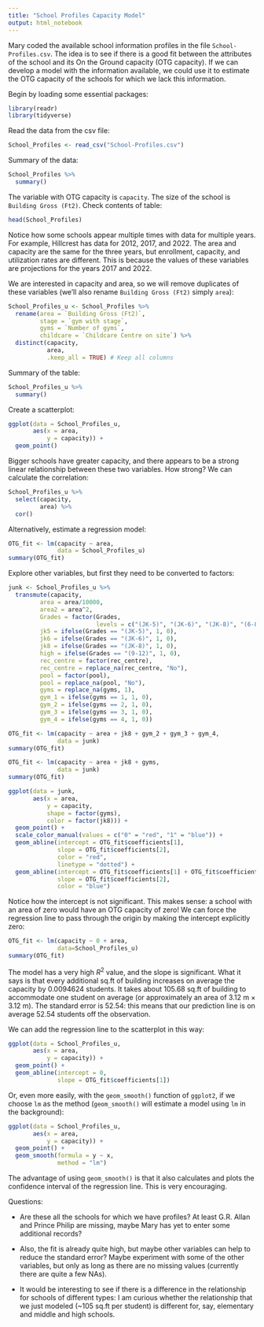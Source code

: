 ```yaml
---
title: "School Profiles Capacity Model"
output: html_notebook
---
```


Mary coded the available school information profiles in the file `School-Profiles.csv`. The idea is to see if there is a good fit between the attributes of the school and its On the Ground capacity (OTG capacity). If we can develop a model with the information available, we could use it to estimate the OTG capacity of the schools for which we lack this information. 

Begin by loading some essential packages:
```r
library(readr)
library(tidyverse)
```

Read the data from the csv file:
```r
School_Profiles <- read_csv("School-Profiles.csv")
```

Summary of the data:
```r
School_Profiles %>%
  summary()
```

The variable with OTG capacity is `capacity`. The size of the school is `Building Gross (Ft2)`. Check contents of table:
```r
head(School_Profiles)
```

Notice how some schools appear multiple times with data for multiple years. For example, Hillcrest has data for 2012, 2017, and 2022. The area and capacity are the same for the three years, but enrollment, capacity, and utilization rates are different. This is because the values of these variables are projections for the years 2017 and 2022.

We are interested in capacity and area, so we will remove duplicates of these variables (we'll also rename `Building Gross (Ft2)` simply `area`):
```r
School_Profiles_u <- School_Profiles %>%
  rename(area = `Building Gross (Ft2)`,
         stage = `gym with stage`,
         gyms = `Number of gyms`,
         childcare = `Childcare Centre on site`) %>%
  distinct(capacity, 
           area, 
           .keep_all = TRUE) # Keep all columns
```

Summary of the table:
```r
School_Profiles_u %>%
  summary()
```
<!--
Notice that one record is missing the area. Drop NAs:
```r
School_Profiles_u <- School_Profiles_u %>%
  drop_na(area)
```
-->

Create a scatterplot:
```r
ggplot(data = School_Profiles_u,
       aes(x = area,
           y = capacity)) +
  geom_point()
```

Bigger schools have greater capacity, and there appears to be a strong linear relationship between these two variables. How strong? We can calculate the correlation:
```r
School_Profiles_u %>% 
  select(capacity, 
         area) %>%
  cor()
```

Alternatively, estimate a regression model:
```r
OTG_fit <- lm(capacity ~ area, 
              data = School_Profiles_u)
summary(OTG_fit)
```

Explore other variables, but first they need to be converted to factors:
```r
junk <- School_Profiles_u %>%
  transmute(capacity,
         area = area/10000,
         area2 = area^2,
         Grades = factor(Grades, 
                         levels = c("(JK-5)", "(JK-6)", "(JK-8)", "(6-8)", "(9-12)")),
         jk5 = ifelse(Grades == "(JK-5)", 1, 0),
         jk6 = ifelse(Grades == "(JK-6)", 1, 0),
         jk8 = ifelse(Grades == "(JK-8)", 1, 0),
         high = ifelse(Grades == "(9-12)", 1, 0),
         rec_centre = factor(rec_centre),
         rec_centre = replace_na(rec_centre, "No"),
         pool = factor(pool),
         pool = replace_na(pool, "No"),
         gyms = replace_na(gyms, 1),
         gym_1 = ifelse(gyms == 1, 1, 0),
         gym_2 = ifelse(gyms == 2, 1, 0),
         gym_3 = ifelse(gyms == 3, 1, 0),
         gym_4 = ifelse(gyms == 4, 1, 0))
```

```r
OTG_fit <- lm(capacity ~ area + jk8 + gym_2 + gym_3 + gym_4, 
              data = junk)
summary(OTG_fit)
```

```r
OTG_fit <- lm(capacity ~ area + jk8 + gyms, 
              data = junk)
summary(OTG_fit)
```

```r
ggplot(data = junk,
       aes(x = area,
           y = capacity,
           shape = factor(gyms),
           color = factor(jk8))) +
  geom_point() + 
  scale_color_manual(values = c("0" = "red", "1" = "blue")) +
  geom_abline(intercept = OTG_fit$coefficients[1], 
              slope = OTG_fit$coefficients[2], 
              color = "red",
              linetype = "dotted") +
  geom_abline(intercept = OTG_fit$coefficients[1] + OTG_fit$coefficients[3], 
              slope = OTG_fit$coefficients[2], 
              color = "blue")
```


Notice how the intercept is not significant. This makes sense: a school with an area of zero would have an OTG capacity of zero! We can force the regression line to pass through the origin by making the intercept explicitly zero:
```r
OTG_fit <- lm(capacity ~ 0 + area, 
              data=School_Profiles_u)
summary(OTG_fit)
```

The model has a very high $R^2$ value, and the slope is significant. What it says is that every additional sq.ft of building increases on average the capacity by 0.0094624 students. It takes about 105.68 sq.ft of building to accommodate one student on average (or approximately an area of 3.12 m $\times$ 3.12 m). The standard error is 52.54: this means that our prediction line is on average 52.54 students off the observation.

We can add the regression line to the scatterplot in this way:
```r
ggplot(data = School_Profiles_u,
       aes(x = area,
           y = capacity)) +
  geom_point() + 
  geom_abline(intercept = 0, 
              slope = OTG_fit$coefficients[1])
```

Or, even more easily, with the `geom_smooth()` function of `ggplot2`, if we choose `lm` as the method (`geom_smooth()` will estimate a model using `lm` in the background):
```r
ggplot(data = School_Profiles_u,
       aes(x = area,
           y = capacity)) +
  geom_point() + 
  geom_smooth(formula = y ~ x,
              method = "lm")
```

The advantage of using `geom_smooth()` is that it also calculates and plots the confidence interval of the regression line. This is very encouraging.

Questions: 

- Are these all the schools for which we have profiles? At least G.R. Allan and Prince Philip are missing, maybe Mary has yet to enter some additional records? 
- Also, the fit is already quite high, but maybe other variables can help to reduce the standard error? Maybe experiment with some of the other variables, but only as long as there are no missing values (currently there are quite a few NAs). 

- It would be interesting to see if there is a difference in the relationship for schools of different types: I am curious whether the relationship that we just modeled (~105 sq.ft per student) is different for, say, elementary and middle and high schools. 

